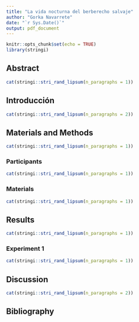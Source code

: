```yaml
---
title: "La vida nocturna del berberecho salvaje"
author: "Gorka Navarrete"
date: "`r Sys.Date()`"
output: pdf_document
---
```


```r
knitr::opts_chunk$set(echo = TRUE)
library(stringi)
```


## Abstract

```r
cat(stringi::stri_rand_lipsum(n_paragraphs = 1))
```


## Introducción  

```r
cat(stringi::stri_rand_lipsum(n_paragraphs = 2))
```

## Materials and Methods

```r
cat(stringi::stri_rand_lipsum(n_paragraphs = 1))
```

### Participants

```r
cat(stringi::stri_rand_lipsum(n_paragraphs = 1))
```

### Materials

```r
cat(stringi::stri_rand_lipsum(n_paragraphs = 1))
```

## Results

```r
cat(stringi::stri_rand_lipsum(n_paragraphs = 1))
```


### Experiment 1

```r
cat(stringi::stri_rand_lipsum(n_paragraphs = 1))
```


## Discussion

```r
cat(stringi::stri_rand_lipsum(n_paragraphs = 2))
```


## Bibliography

